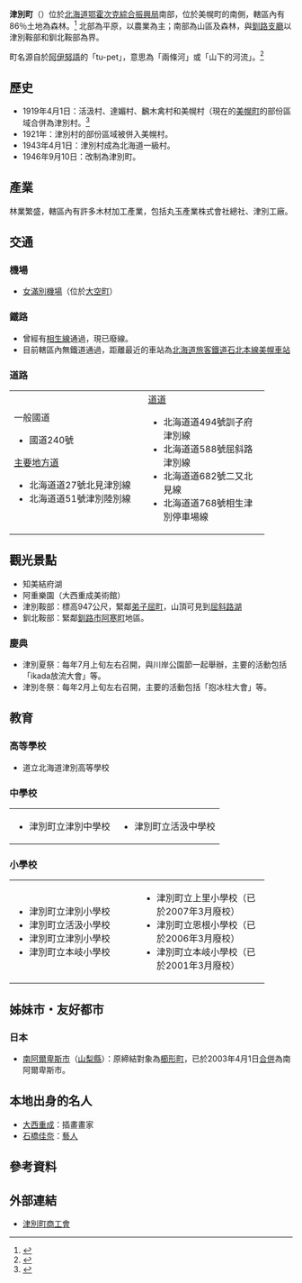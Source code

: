 {{日本町村
| 自治體名=津別
| 町村=町
| 圖像=[[File:Rokumei_Fall.JPG|240px]]
| 圖像說明=[[鹿鳴瀑布|鹿鳴瀑布]]
| 郡=網走郡
| 町村章=[[File:Symbol_of_Tsubetsu,_Hokkaido.svg|100px]]
| 日文原名=津別町
| 平假名=つべつちょう
| 羅馬字拼音=Tsubetsu-chō
| 都道府縣=北海道
| 支廳=鄂霍次克綜合振興局
| 編號=01544-0
| 面積=716.60
| 人口=6,182
| 統計時間=2007年6月30日
| 自治體=[[北見市|北見市]]、[[訓子府町|訓子府町]]、[[美幌町|美幌町]]、[[釧路市|釧路市]]、[[足寄町|足寄町]]、[[陸別町|陸別町]]
| 樹=[[蝦夷松|蝦夷松]]
| 花=[[鈴蘭|鈴蘭]]
| 其他象徵物=
| 其他象徵=
| 郵遞區號=092-0292
| 所在地=網走郡津別町字幸町41
| 電話號碼=152-76-2151 
| 外部連結=http://www.town.tsubetsu.hokkaido.jp/
| 經度=
| 緯度=
| 地圖=[[File:Tsubetsu_in_Abashiri_Subprefecture.gif|250px]]
| 註記=人口：[http://www.pref.hokkaido.lg.jp/sk/tuk/900brr/index.htm 北海道官方網頁]
}}
'''津別町'''（{{jpn|j=津別町|hg=つべつちょう|rm=Tsubetsu chō|f=y}}）位於[[北海道|北海道]][[鄂霍次克綜合振興局|鄂霍次克綜合振興局]]南部，位於美幌町的南側，轄區內有86％土地為森林。<ref>{{Cite web| publisher=津別町公所| title=津別町的統計資料| url=http://www.town.tsubetsu.hokkaido.jp/oh26/sugata/sugata_data.html| accessdate=2007年4月25日| language=ja| deadurl=yes| archiveurl=https://web.archive.org/web/20070615045346/http://www.town.tsubetsu.hokkaido.jp/oh26/sugata/sugata_data.html| archivedate=2007年6月15日}}</ref> 北部為平原，以農業為主；南部為山區及森林，與[[釧路支廳|釧路支廳]]以津別鞍部和釧北鞍部為界。

町名源自於[[阿伊努語|阿伊努語]]的「tu-pet」，意思為「兩條河」或「山下的河流」。<ref>{{Cite web| publisher=BEST! from 北海道| title=津別町| url=http://www.bfh.jp/area/city/155/| accessdate=2007年4月25日| language=ja| deadurl=yes| archiveurl=https://web.archive.org/web/20070202194207/http://www.bfh.jp/area/city/155/| archivedate=2007年2月2日}}</ref>

== 歷史 ==
*1919年4月1日：活汲村、達媚村、飜木禽村和美幌村（現在的[[美幌町|美幌町]]的部份區域合併為津別村。<ref>{{Cite web|url=http://homepage1.nifty.com/ishato/tiri/sityoson/01hokkai/01_hokkai21.htm#soya |title=市町村的變遷 - 北海道［道東・道北］ |publisher=ISSIE |accessdate=2008年7月12日 |language=ja |deadurl=yes |archiveurl=https://web.archive.org/web/20091001194212/http://homepage1.nifty.com/ishato/tiri/sityoson/01hokkai/01_hokkai21.htm |archivedate=2009年10月1日 }}</ref>
*1921年：津別村的部份區域被併入美幌村。
*1943年4月1日：津別村成為北海道一級村。
*1946年9月10日：改制為津別町。

== 產業 ==
林業繁盛，轄區內有許多木材加工產業，包括丸玉產業株式會社總社、津別工廠。

== 交通 ==
=== 機場 ===
*[[女滿別機場|女滿別機場]]（位於[[大空町|大空町]]）

=== 鐵路 ===
*曾經有[[相生線|相生線]]通過，現已廢線。
*目前轄區內無鐵道通過，距離最近的車站為[[北海道旅客鐵道|北海道旅客鐵道]][[石北本線|石北本線]][[美幌車站|美幌車站]]

=== 道路 ===
{| width="90%"
|-----
| valign="top" width="50%" |
;一般國道
*國道240號
;[[主要地方道|主要地方道]]
*北海道道27號北見津別線
*北海道道51號津別陸別線
| valign="top" |
;[[都道府縣道|道道]]
*北海道道494號訓子府津別線
*北海道道588號屈斜路津別線
*北海道道682號二又北見線
*北海道道768號相生津別停車場線
|}

== 觀光景點 ==
*知美結府湖
*阿重樂園（大西重成美術館）
*津別鞍部：標高947公尺，緊鄰[[弟子屈町|弟子屈町]]，山頂可見到[[屈斜路湖|屈斜路湖]]
*釧北鞍部：緊鄰[[釧路市|釧路市]][[阿寒町|阿寒町]]地區。

=== 慶典 ===
*津別夏祭：每年7月上旬左右召開，與川岸公園節一起舉辦，主要的活動包括「ikada放流大會」等。
*津別冬祭：每年2月上旬左右召開，主要的活動包括「抱冰柱大會」等。

== 教育 ==
=== 高等學校 ===
*道立北海道津別高等學校

=== 中學校 ===

{| width="90%"
|-----
| valign="top" width="50%" |
*津別町立津別中學校
| valign="top" width="50%" |
*津別町立活汲中學校
|}

=== 小學校 ===

{| width="90%"
|-----
| valign="top" width="50%" |
*津別町立津別小學校
*津別町立活汲小學校
*津別町立津別小學校
*津別町立本岐小學校
| valign="top" width="50%" |
*津別町立上里小學校（已於2007年3月廢校）
*津別町立恩根小學校（已於2006年3月廢校）
*津別町立本岐小學校（已於2001年3月廢校）
|}

== 姊妹市・友好都市 ==
=== 日本 ===
*[[南阿爾卑斯市|南阿爾卑斯市]]（[[山梨縣|山梨縣]]）：原締結對象為[[櫛形町|櫛形町]]，已於2003年4月1日[[市町村合併|合併]]為南阿爾卑斯市。

== 本地出身的名人 ==
*[[大西重成|大西重成]]：插畫畫家
*[[石橋佳奈|石橋佳奈]]：[[藝人|藝人]]

== 參考資料 ==
<div style="font-size: 85%">
<references />
</div>

== 外部連結 ==
{{Commonscat|Tsubetsu, Hokkaido}}
*{{Ja icon}}[http://www.tbt.knc.ne.jp/ 津別町商工會] {{Wayback|url=http://www.tbt.knc.ne.jp/ |date=20080621045146 }}

{{網走支廳}}
{{Authority control}}